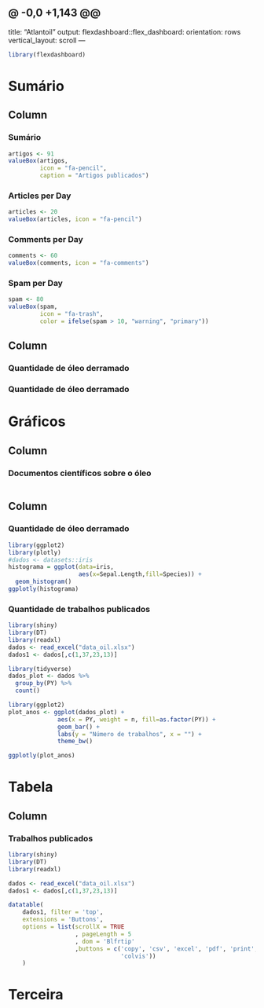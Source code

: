 @ -0,0 +1,143 @@
---
title: "Atlantoil"
output: 
  flexdashboard::flex_dashboard:
    orientation: rows
    vertical_layout: scroll
---

```r
library(flexdashboard)
```

# Sumário {data-table=row}

Column {data-width=250}
-----------------------------------------------------------------------
### Sumário
```r
artigos <- 91
valueBox(artigos,
         icon = "fa-pencil",
         caption = "Artigos publicados")
```

### Articles per Day

```r
articles <- 20
valueBox(articles, icon = "fa-pencil")
```

### Comments per Day

```r
comments <- 60
valueBox(comments, icon = "fa-comments")
```

### Spam per Day

```r
spam <- 80
valueBox(spam, 
         icon = "fa-trash",
         color = ifelse(spam > 10, "warning", "primary"))
```




Column {data-width=750}
-----------------------------------------------------------------------
### Quantidade de óleo derramado

### Quantidade de óleo derramado


# Gráficos {data-table=row}

Column {data-width=650}
-----------------------------------------------------------------------

### Documentos científicos sobre o óleo

```r



```

Column {data-width=350}
-----------------------------------------------------------------------

### Quantidade de óleo derramado

```r

library(ggplot2)
library(plotly)
#dados <- datasets::iris
histograma = ggplot(data=iris,
                    aes(x=Sepal.Length,fill=Species)) + 
  geom_histogram() 
ggplotly(histograma)

```

### Quantidade de trabalhos publicados

```r
library(shiny)
library(DT)
library(readxl)
dados <- read_excel("data_oil.xlsx")
dados1 <- dados[,c(1,37,23,13)]

library(tidyverse)
dados_plot <- dados %>% 
  group_by(PY) %>% 
  count() 

library(ggplot2)
plot_anos <- ggplot(dados_plot) +
              aes(x = PY, weight = n, fill=as.factor(PY)) +
              geom_bar() +
              labs(y = "Número de trabalhos", x = "") +
              theme_bw()

ggplotly(plot_anos)

```


# Tabela 

Column {data-height=600}
-----------------------------------------------------------------------

### Trabalhos publicados
```r
library(shiny)
library(DT)
library(readxl)

dados <- read_excel("data_oil.xlsx")
dados1 <- dados[,c(1,37,23,13)]

datatable(
    dados1, filter = 'top',
    extensions = 'Buttons', 
    options = list(scrollX = TRUE
                   , pageLength = 5
                   , dom = 'Blfrtip'
                   ,buttons = c('copy', 'csv', 'excel', 'pdf', 'print',
                                'colvis'))
    )
```


# Terceira {data-table=row }
